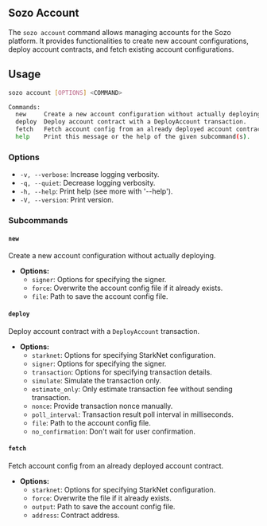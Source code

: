 
## Sozo Account 

The `sozo account` command allows managing accounts for the Sozo platform. 
It provides functionalities to create new account configurations, deploy account contracts, and fetch 
existing account configurations.
## Usage

```bash
sozo account [OPTIONS] <COMMAND>

Commands:
  new     Create a new account configuration without actually deploying.
  deploy  Deploy account contract with a DeployAccount transaction.
  fetch   Fetch account config from an already deployed account contract.
  help    Print this message or the help of the given subcommand(s).

```
### Options

- `-v, --verbose`: Increase logging verbosity.
- `-q, --quiet`: Decrease logging verbosity.
- `-h, --help`: Print help (see more with '--help').
- `-V, --version`: Print version.

### Subcommands

#### `new`

Create a new account configuration without actually deploying.

- **Options:**
  - `signer`: Options for specifying the signer.
  - `force`: Overwrite the account config file if it already exists.
  - `file`: Path to save the account config file.

#### `deploy`

Deploy account contract with a `DeployAccount` transaction.

- **Options:**
  - `starknet`: Options for specifying StarkNet configuration.
  - `signer`: Options for specifying the signer.
  - `transaction`: Options for specifying transaction details.
  - `simulate`: Simulate the transaction only.
  - `estimate_only`: Only estimate transaction fee without sending transaction.
  - `nonce`: Provide transaction nonce manually.
  - `poll_interval`: Transaction result poll interval in milliseconds.
  - `file`: Path to the account config file.
  - `no_confirmation`: Don't wait for user confirmation.

#### `fetch`

Fetch account config from an already deployed account contract.

- **Options:**
  - `starknet`: Options for specifying StarkNet configuration.
  - `force`: Overwrite the file if it already exists.
  - `output`: Path to save the account config file.
  - `address`: Contract address.
